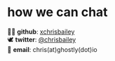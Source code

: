 
<GatsbySeo title="contact" language="en" />

# how we can chat

👨‍💻 **github**: [xchrisbailey](https://github.com/xchrisbailey)  
🕊 **twitter**: [@chrisbailey](http://twitter.com/chrisbailey)  
💌 **email**: chris(at)ghostly(dot)io
